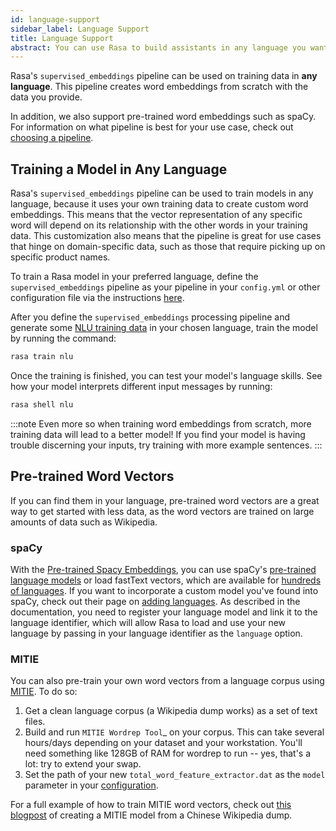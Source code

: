 ```yaml
---
id: language-support
sidebar_label: Language Support
title: Language Support
abstract: You can use Rasa to build assistants in any language you want.
---
```


Rasa's ``supervised_embeddings`` pipeline can be used on training data in **any language**.
This pipeline creates word embeddings from scratch with the data you provide.

In addition, we also support pre-trained word embeddings such as spaCy. For information on
what pipeline is best for your use case, check out [choosing a pipeline](./tuning-your-model.mdx#how-to-choose-a-pipeline).

## Training a Model in Any Language

Rasa's ``supervised_embeddings`` pipeline can be used to train models in any language, because
it uses your own training data to create custom word embeddings. This means that the vector
representation of any specific word will depend on its relationship with the other words in your
training data. This customization also means that the pipeline is great for use cases that hinge
on domain-specific data, such as those that require picking up on specific product names.

To train a Rasa model in your preferred language, define the
``supervised_embeddings`` pipeline as your pipeline in your ``config.yml`` or other configuration file
via the instructions [here](./tuning-your-model.mdx#supervised-embeddings).

After you define the ``supervised_embeddings`` processing pipeline and generate some [NLU training data](./training-data-format.mdx)
in your chosen language, train the model by running the command:

```bash
rasa train nlu
```

Once the training is finished, you can test your model's language skills.
See how your model interprets different input messages by running:

```bash
rasa shell nlu
```

:::note
Even more so when training word embeddings from scratch, more training data will lead to a
better model! If you find your model is having trouble discerning your inputs, try training
with more example sentences.
:::


## Pre-trained Word Vectors

If you can find them in your language, pre-trained word vectors are a great way to get started with less data,
as the word vectors are trained on large amounts of data such as Wikipedia.

### spaCy

With the [Pre-trained Spacy Embeddings](./components.mdx#spacynlp), you can use spaCy's
[pre-trained language models](https://spacy.io/usage/models#languages) or load fastText vectors, which are available
for [hundreds of languages](https://github.com/facebookresearch/fastText/blob/master/docs/crawl-vectors.md). If you want
to incorporate a custom model you've found into spaCy, check out their page on
[adding languages](https://spacy.io/docs/usage/adding-languages). As described in the documentation, you need to
register your language model and link it to the language identifier, which will allow Rasa to load and use your new language
by passing in your language identifier as the ``language`` option.

### MITIE

You can also pre-train your own word vectors from a language corpus using [MITIE](./components.mdx#mitienlp). To do so:

1. Get a clean language corpus (a Wikipedia dump works) as a set of text files.
2. Build and run `MITIE Wordrep Tool`_ on your corpus.
   This can take several hours/days depending on your dataset and your workstation.
   You'll need something like 128GB of RAM for wordrep to run -- yes, that's a lot: try to extend your swap.
3. Set the path of your new ``total_word_feature_extractor.dat`` as the ``model`` parameter in your
   [configuration](./components.mdx#mitienlp).

For a full example of how to train MITIE word vectors, check out
[this blogpost](http://www.crownpku.com/2017/07/27/%E7%94%A8Rasa_NLU%E6%9E%84%E5%BB%BA%E8%87%AA%E5%B7%B1%E7%9A%84%E4%B8%AD%E6%96%87NLU%E7%B3%BB%E7%BB%9F.html)
of creating a MITIE model from a Chinese Wikipedia dump.
